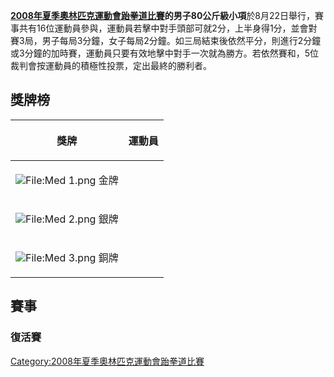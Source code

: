 {{2008年夏季奧林匹克運動會跆拳道比賽}}

'''[[2008年夏季奧林匹克運動會跆拳道比賽|2008年夏季奧林匹克運動會跆拳道比賽]]的男子80公斤級小項'''於8月22日舉行，賽事共有16位運動員參與，運動員若擊中對手頭部可就2分，上半身得1分，並會對賽3局，男子每局3分鐘，女子每局2分鐘。如三局結束後依然平分，則進行2分鐘或3分鐘的加時賽，運動員只要有效地擊中對手一次就為勝方。若依然賽和，5位裁判會按運動員的積極性投票，定出最終的勝利者。

== 獎牌榜 ==
{| class="wikitable"
|- bgcolor="#efefef"
!align="center"|'''獎牌'''
!align="center"|'''運動員'''
|-
| bgcolor="gold" | [[File:Med_1.png|File:Med 1.png]] 金牌
| {{flagIOCathlete|[[哈迪·萨伊|哈迪·-{zh-hans:萨伊;zh-hant:沙伊}-]]|IRI|2008年夏季}}
|-
| bgcolor="silver" | [[File:Med_2.png|File:Med 2.png]] 銀牌
| {{flagIOCathlete|[[毛罗·萨尔米恩托|毛罗·-{zh-hans:萨尔米恩托;zh-hant:沙勉托}-]]|ITA|2008年夏季}}
|-
| bgcolor="cc9966" | [[File:Med_3.png|File:Med 3.png]] 銅牌
| {{flagIOCathlete|[[史蒂文·洛佩斯|史蒂文·-{zh-hans:洛佩斯;zh-hk:盧比斯;zh-tw:羅培茲;}-]]|USA|2008年夏季}}<br />{{flagIOCathlete|[[朱国|朱国]]|CHN|2008年夏季}}
|}

== 賽事 ==
{{16TeamBracket-Compact-NoSeeds
|RD1=首圈
|RD4=決賽
|team-width=210
|RD1-team01={{flagIOCathlete|[[莱昂内尔·巴圭西|莱昂内尔·巴圭西]]|GAB|2008年夏季}}
|RD1-score01=0
|RD1-team02='''{{flagIOCathlete|[[圣卡洛斯·巴斯克斯·卡瓦哈|圣卡洛斯·巴斯克斯·卡瓦哈]]|VEN|2008年夏季}}
|RD1-score02='''5
|RD1-team03='''{{flagIOCathlete|[[亚伦·库克_(跆拳道运动员)|亚伦·库克]]|GBR|2008年夏季}}
|RD1-score03='''7
|RD1-team04={{flagIOCathlete|[[安朱·贾森|安朱·贾森]]|MHL|2008年夏季}}
|RD1-score04=0
|RD1-team05={{flagIOCathlete|[[巴赫里·坦里库卢|巴赫里·坦里库卢]]|TUR|2008年夏季}}
|RD1-score05=0
|RD1-team06='''{{flagIOCathlete|[[史蒂文·洛佩斯|史蒂文·洛佩斯]]|USA|2008年夏季}}
|RD1-score06='''3
|RD1-team07='''{{flagIOCathlete|[[毛罗·萨尔米恩托|毛罗·萨尔米恩托]]|ITA|2008年夏季}}
|RD1-score07='''4
|RD1-team08={{flagIOCathlete|[[恩盖桑·塞巴斯蒂安·科南|恩盖桑·塞巴斯蒂安·科南]]|CIV|2008年夏季}}
|RD1-score08=1
|RD1-team09={{flagIOCathlete|[[阿卜杜勒－卡德尔·希克马特|阿卜杜勒－卡德尔·希克马特]]|QAT|2008年夏季}}
|RD1-score09=0
|RD1-team10='''{{flagIOCathlete|[[拉沙德·艾哈迈多夫|拉沙德·艾哈迈多夫]]|AZE|2008年夏季}}
|RD1-score10='''5
|RD1-team11='''{{flagIOCathlete|[[塞巴斯蒂安·米肖|塞巴斯蒂安·米肖]]|CAN|2008年夏季}}
|RD1-score11='''2
|RD1-team12={{flagIOCathlete|[[安赫尔·罗曼·马丁内斯|安赫尔·罗曼·马丁内斯]]|PUR|2008年夏季}}
|RD1-score12=1
|RD1-team13={{flagIOCathlete|[[米格尔·费雷拉·罗德里格斯|米格尔·费雷拉·罗德里格斯]]|HON|2008年夏季}}
|RD1-score13=1
|RD1-team14='''{{flagIOCathlete|[[朱国|朱国]]|CHN|2008年夏季}}
|RD1-score14='''3
|RD1-team15={{flagIOCathlete|[[迪帕克·比斯塔|迪帕克·比斯塔]]|NEP|2008年夏季}}
|RD1-score15=0
|RD1-team16='''{{flagIOCathlete|[[哈迪·萨伊|哈迪·萨伊]]|IRI|2008年夏季}}
|RD1-score16='''7

|RD2-team01={{flagIOCathlete|[[圣卡洛斯·巴斯克斯·卡瓦哈|圣卡洛斯·巴斯克斯·卡瓦哈]]|VEN|2008年夏季}}
|RD2-score01=2
|RD2-team02='''{{flagIOCathlete|[[亚伦·库克_(跆拳道运动员)|亚伦·库克]]|GBR|2008年夏季}}
|RD2-score02='''5
|RD2-team03={{flagIOCathlete|[[史蒂文·洛佩斯|史蒂文·洛佩斯]]|USA|2008年夏季}}
|RD2-score03=1
|RD2-team04='''{{flagIOCathlete|[[毛罗·萨尔米恩托|毛罗·萨尔米恩托]]|ITA|2008年夏季}}
|RD2-score04='''2
|RD2-team05='''{{flagIOCathlete|[[拉沙德·艾哈迈多夫|拉沙德·艾哈迈多夫]]|AZE|2008年夏季}}
|RD2-score05='''0 (SUP)
|RD2-team06={{flagIOCathlete|[[塞巴斯蒂安·米肖|塞巴斯蒂安·米肖]]|CAN|2008年夏季}}
|RD2-score06=0
|RD2-team07={{flagIOCathlete|[[朱国|朱国]]|CHN|2008年夏季}}
|RD2-score07=2
|RD2-team08='''{{flagIOCathlete|[[哈迪·萨伊|哈迪·萨伊]]|IRI|2008年夏季}}
|RD2-score08='''3

|RD3-team01={{flagIOCathlete|[[亚伦·库克_(跆拳道运动员)|亚伦·库克]]|GBR|2008年夏季}}
|RD3-score01=5
|RD3-team02='''{{flagIOCathlete|[[毛罗·萨尔米恩托|毛罗·萨尔米恩托]]|ITA|2008年夏季}}
|RD3-score02='''6
|RD3-team03={{flagIOCathlete|[[拉沙德·艾哈迈多夫|拉沙德·艾哈迈多夫]]|AZE|2008年夏季}}
|RD3-score03=1
|RD3-team04='''{{flagIOCathlete|[[哈迪·萨伊|哈迪·萨伊]]|IRI|2008年夏季}}
|RD3-score04='''4

|RD4-team01={{flagIOCathlete|[[毛罗·萨尔米恩托|毛罗·萨尔米恩托]]|ITA|2008年夏季}}
|RD4-score01=4
|RD4-team02='''{{flagIOCathlete|[[哈迪·萨伊|哈迪·萨伊]]|IRI|2008年夏季}}'''
|RD4-score02=6
}}

=== 復活賽 ===
{{3TeamBracket|
|RD1=首圈
|RD2=銅牌賽

|RD1-team1='''{{flagIOCathlete|[[朱国|朱国]]|CHN|2008年夏季}} |RD1-score1='''6
|RD1-team2={{flagIOCathlete|[[迪帕克·比斯塔|迪帕克·比斯塔]]|NEP|2008年夏季}} |RD1-score2=2

|RD2-team1={{flagIOCathlete|[[亚伦·库克_(跆拳道运动员)|亚伦·库克]]|GBR|2008年夏季}} 
|RD2-score1=1
|RD2-team2='''{{flagIOCathlete|[[朱国|朱国]]|CHN|2008年夏季}}'''
|RD2-score2='''4'''
}}

{{3TeamBracket|
|RD1=首圈
|RD2=銅牌賽

|RD1-team1={{flagIOCathlete|[[恩盖桑·塞巴斯蒂安·科南|恩盖桑·塞巴斯蒂安·科南]]|CIV|2008年夏季}} |RD1-score1=0
|RD1-team2='''{{flagIOCathlete|[[史蒂文·洛佩斯|史蒂文·洛佩斯]]|USA|2008年夏季}} |RD1-score2='''3

|RD2-team1={{flagIOCathlete|[[拉沙德·艾哈迈多夫|拉沙德·艾哈迈多夫]]|AZE|2008年夏季}} 
|RD2-score1=2
|RD2-team2='''{{flagIOCathlete|[[史蒂文·洛佩斯|史蒂文·洛佩斯]]|USA|2008年夏季}} '''
|RD2-score2='''3'''
}}

[[Category:2008年夏季奧林匹克運動會跆拳道比賽|Category:2008年夏季奧林匹克運動會跆拳道比賽]]